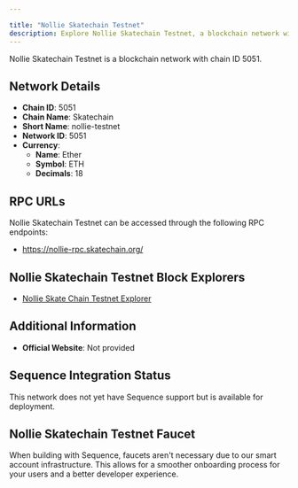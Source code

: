 ```yaml
---

title: "Nollie Skatechain Testnet"
description: Explore Nollie Skatechain Testnet, a blockchain network with chain ID 5051. Learn about its native currency, Ether, and how to interact with the network.
---
```




Nollie Skatechain Testnet is a blockchain network with chain ID 5051.

## Network Details

- **Chain ID**: 5051
- **Chain Name**: Skatechain
- **Short Name**: nollie-testnet
- **Network ID**: 5051
- **Currency**: 
  - **Name**: Ether
  - **Symbol**: ETH
  - **Decimals**: 18

## RPC URLs

Nollie Skatechain Testnet can be accessed through the following RPC endpoints:

- https://nollie-rpc.skatechain.org/

## Nollie Skatechain Testnet Block Explorers

- [Nollie Skate Chain Testnet Explorer](https://nolliescan.skatechain.org)

## Additional Information

- **Official Website**: Not provided

## Sequence Integration Status

This network does not yet have Sequence support but is available for deployment.

## Nollie Skatechain Testnet Faucet

When building with Sequence, faucets aren't necessary due to our smart account infrastructure. This allows for a smoother onboarding process for your users and a better developer experience.
